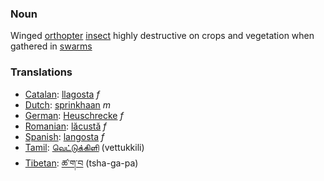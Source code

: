 === Noun ===
Winged [[orthopter]] [[insect]] highly destructive on crops and vegetation when gathered in [[swarm]]s

=== Translations===

*[[Catalan]]: [[llagosta]] ''f''
*[[Dutch]]: [[sprinkhaan]] ''m''
*[[German]]: [[Heuschrecke]] ''f''
*[[Romanian]]: [[lăcustă]] ''f''
*[[Spanish]]: [[langosta]] ''f''
*[[Tamil]]: [[வெட்டுக்கிளி]] (vettukkili)
*[[Tibetan]]: [[ཚ་ག་བ]] (tsha-ga-pa)